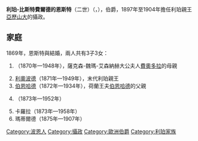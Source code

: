 {{Multiple issues|
{{Unreferenced|time=2021-01-15T04:49:27+00:00}}
{{Expand language|1=en|time=2021-01-15T07:28:30+00:00}}
}}
{{Infobox noble
| name        = 恩斯特二世
| title       = 利珀-比斯特費爾德伯爵
| image       = Lippe-Biesterfeld, Ernst von.jpg
| succession  = 利珀攝政
| reign       = 1897年 — 1904年
| birth_date  = {{Birth date|1842|6|9|df=y}}
| birth_place = [[波恩|波昂]]
| death_date  = {{Death date and age|1904|9|26|1842|6|9|df=y}}
| death_place = [[奧古斯特多夫|奧古斯特多夫]]
| noble family= [[利珀君主列表|利珀家族]]
| father      = [[利珀-比斯特費爾德的尤利烏斯|利珀-比斯特費爾德的尤利烏斯]]
| mother      = 卡斯特爾-卡斯特爾的阿德海德
}}
'''利珀-比斯特費爾德的恩斯特'''（二世）（{{lang-de|Ernst zur Lippe-Biesterfeld}}，{{bd|1842年|6月|1904年|9月}}），{{le|利珀-比斯特費爾德|Lippe-Biesterfeld}}伯爵，1897年至1904年擔任利珀親王[[亞歷山大_(利珀親王)|亞歷山大]]的攝政。

== 家庭 ==
1869年，恩斯特與{{le|瓦滕斯勒本的卡羅琳|Karoline of Wartensleben}}結婚，兩人共有3子3女：
# {{le|利珀-比斯特費爾德的阿德萊德|Countess Adelaide of Lippe-Biesterfeld|阿德萊德}}（1870年—1948年），薩克森-魏瑪-艾森納赫大公夫人[[費奧多拉_(薩克森-邁寧根)|費奧多拉]]的母親
# [[利奧波德四世_(利珀)|利奧波德]]（1871年—1949年），末代利珀親王
# [[伯恩哈德王子_(利珀)|伯恩哈德]]（1872年—1934年），荷蘭王夫[[伯恩哈德王子_(利珀-比斯特費爾德)|伯恩哈德]]的父親
# {{link-de|尤利烏斯·恩斯特 (利珀-比斯特費爾德)|Julius Ernst zur Lippe-Biesterfeld|尤利烏斯·恩斯特}}（1873年—1952年）
# 卡羅拉（1873年—1958年）
# 瑪蒂爾德（1875年—1907年）

[[Category:波恩人|Category:波恩人]]
[[Category:攝政|Category:攝政]]
[[Category:歐洲伯爵|Category:歐洲伯爵]]
[[Category:利珀家族|Category:利珀家族]]